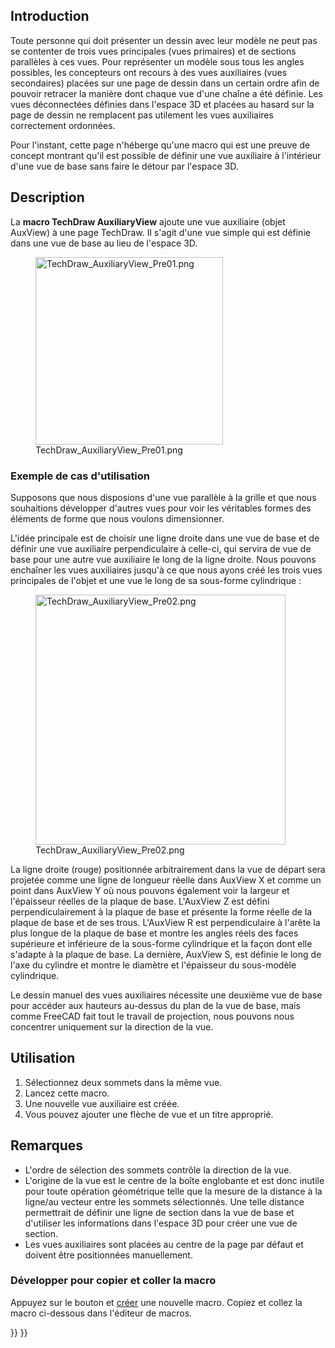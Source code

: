 <languages/>

{{VeryImportantMessage|L'atelier TechDraw de FreeCAD manque encore d'un outil pour créer des vues auxiliaires.<br>
Cette page donne une description d'un cas d'utilisation et contient une macro pour montrer une façon de créer une vue auxiliaire.<br><br>
Espérons que cela inspirera un programmeur C++ qui convertira cette preuve de concept en une commande TechDraw intégrée.}}

<div class="mw-translate-fuzzy">
{{Macro/fr
|Name=Macro TechDraw AuxiliaryView
|Icon=
|Description=Cette macro ajoute une vue auxiliaire à une page TechDraw.
|Author=FBXL5
|Version=
|Date=
|Download=
|FCVersion=
|SeeAlso=
}}
</div>

==Introduction==

Toute personne qui doit présenter un dessin avec leur modèle ne peut pas se contenter de trois vues principales (vues primaires) et de sections parallèles à ces vues. Pour représenter un modèle sous tous les angles possibles, les concepteurs ont recours à des vues auxiliaires (vues secondaires) placées sur une page de dessin dans un certain ordre afin de pouvoir retracer la manière dont chaque vue d'une chaîne a été définie. Les vues déconnectées définies dans l'espace 3D et placées au hasard sur la page de dessin ne remplacent pas utilement les vues auxiliaires correctement ordonnées.

Pour l'instant, cette page n'héberge qu'une macro qui est une preuve de concept montrant qu'il est possible de définir une vue auxiliaire à l'intérieur d'une vue de base sans faire le détour par l'espace 3D.

==Description==

La '''macro TechDraw AuxiliaryView''' ajoute une vue auxiliaire (objet AuxView) à une page TechDraw. Il s'agit d'une vue simple qui est définie dans une vue de base au lieu de l'espace 3D.

[[Image:TechDraw_AuxiliaryView_Pre01.png|300px]]

{{Caption|AuxView définie par la ligne rouge dans la vue de base à droite}}


<span id="Example_use_case"></span>
=== Exemple de cas d'utilisation===

Supposons que nous disposions d'une vue parallèle à la grille et que nous souhaitions développer d'autres vues pour voir les véritables formes des éléments de forme que nous voulons dimensionner.

L'idée principale est de choisir une ligne droite dans une vue de base et de définir une vue auxiliaire perpendiculaire à celle-ci, qui servira de vue de base pour une autre vue auxiliaire le long de la ligne droite. Nous pouvons enchaîner les vues auxiliaires jusqu'à ce que nous ayons créé les trois vues principales de l'objet et une vue le long de sa sous-forme cylindrique :

[[Image:TechDraw_AuxiliaryView_Pre02.png|400px]]

La ligne droite (rouge) positionnée arbitrairement dans la vue de départ sera projetée comme une ligne de longueur réelle dans AuxView X et comme un point dans AuxView Y où nous pouvons également voir la largeur et l'épaisseur réelles de la plaque de base. L'AuxView Z est défini perpendiculairement à la plaque de base et présente la forme réelle de la plaque de base et de ses trous. L'AuxView R est perpendiculaire à l'arête la plus longue de la plaque de base et montre les angles réels des faces supérieure et inférieure de la sous-forme cylindrique et la façon dont elle s'adapte à la plaque de base. La dernière, AuxView S, est définie le long de l'axe du cylindre et montre le diamètre et l'épaisseur du sous-modèle cylindrique.

Le dessin manuel des vues auxiliaires nécessite une deuxième vue de base pour accéder aux hauteurs au-dessus du plan de la vue de base, mais comme FreeCAD fait tout le travail de projection, nous pouvons nous concentrer uniquement sur la direction de la vue.

<span id="Usage"></span>
==Utilisation==

<div class="mw-translate-fuzzy">
# Sélectionnez deux sommets dans la même vue.
# Lancez cette macro.
# Une nouvelle vue auxiliaire est créée.
# Vous pouvez ajouter une flèche de vue et un titre approprié.
</div>

<span id="Notes"></span>
==Remarques==

* L'ordre de sélection des sommets contrôle la direction de la vue.
* L'origine de la vue est le centre de la boîte englobante et est donc inutile pour toute opération géométrique telle que la mesure de la distance à la ligne/au vecteur entre les sommets sélectionnés. Une telle distance permettrait de définir une ligne de section dans la vue de base et d'utiliser les informations dans l'espace 3D pour créer une vue de section.
* Les vues auxiliaires sont placées au centre de la page par défaut et doivent être positionnées manuellement.


<div class="mw-collapsible mw-collapsed toccolours">
===Développer pour copier et coller la macro===
<div class="mw-collapsible-content">

Appuyez sur le bouton {{Button|[[Image:Std_DlgMacroExecute.svg|16px]] [[Std_DlgMacroExecute/fr|Gérer les macros...]]}} et [[Std_DlgMacroExecute/fr#Créer|créer]] une nouvelle macro. Copiez et collez la macro ci-dessous dans l'éditeur de macros. 

{{MacroCode|code=
#! python
# -*- coding: utf-8 -*-
"""
This script creates an Auxiliary View from two selectec vertices
of one base view.

What is required: an active document, a drawing page containing one
or more views with a projection of a shape.

A possible workflow:
1. Extract base view from selection (two vertices)
2. Extract work page from app objects
3. Add a new view
4. Link base view from selection to new view
5. Link base view source to new view source
6. Retrieve new view's x direction from base view's x direction
7. calculate new view's z direction from new view's x direction
    and base view's z direction
8. Set new view rotation including base view rotation
9. (Add annotations etc.)

I have tried to follow this naming rule:
 class names:    CamelCase
 function names: mixedCase
 constant names: ALL_CAPITAL + underscore
 variable names: lower_case + underscore
"""

__Name__= ""
__Comment__ = ""
__Author__ = "FBXL5"
__Version__ = "00.02"
__Date__    = "2025-06-27"
__License__ = "LGPL-2.0-or-later as FreeCAD"
__Web__ = ""
__Wiki__ = ""
__Icon__  = ""
__IconW__  = ""
__Help__ = ""
__Status__ = "Alpha"
__Requires__ = "FreeCAD >= 1.0 + Python3"
__Communication__ = "https://www.freecad.org/wiki/index.php?title=User: FBXL5"
__Files__ = ""

import math # to use some predefined conversions
from PySide.QtGui import (QMessageBox)

ARROW = """<?xml version="1.0" encoding="UTF-8" standalone="no"?>
<svg
  xmlns="http://www.w3.org/2000/svg" version="1.1"
  width ="16.8mm"
  height="2.8mm"
  viewBox=" 0 -1.4 16.8 2.8">
    <g id="ArrowHead"
      style="fill:#000;fill-opacity:1;stroke:#000;stroke-width:0.5;stroke-linecap:round;stroke-linejoin:round;font-size:5.0;text-anchor:middle;font-family:osifont">
        <path d="m 0.3 0.0 h 16 " />
        <path d="m 0.3 0.0 l 8.0 1.05 v -2.1 z " />
    </g>
</svg>
"""

def displayMessage(title,message):
    '''
    displayMessage('Title','Messagetext')
    '''
    message_box = QMessageBox()
    message_box.setText(message)
    message_box.setWindowTitle(title)
    message_box.exec()

def getActiveDocument():
    '''
    Returns the active document or sends a message
    '''
    ado = App.activeDocument()
    if ado is not None:
        return ado
    displayMessage("AuxView", "No active document available!")
    return False

# (borrowed from TechDraw sources)
def getSelView(nSel=0):
    '''
    view = getSelView()
    nSel=0 ... number of selected view, 0 = first selected
    Return selected view, otherwise return False
    '''
    if not Gui.Selection.getSelection():
        view = None
        displayMessage('AuxView','No view selected')
    else:
        view = Gui.Selection.getSelection()[nSel]
    return view

# (borrowed from TechDraw sources)
def getSelVertexes(nVertex=1, nSel=0):
    '''
    vertexes = getSelVertexes(nVertex)
    nVertex=1 ... min. number of selected vertexes
    nSel=0 ... number of selected view, 0 = first selected
    Return a list of selected vertexes if at least nVertex vertexes are selected, otherwise return False
    '''
    if getSelView(nSel):
        view = getSelView(nSel)
    else:
        return False
    if not Gui.Selection.getSelectionEx():
        displayMessage('AuxView','No vertex selected')
        return False
    objectList = Gui.Selection.getSelectionEx()[nSel].SubElementNames

    vertexes = []
    for objectString in objectList:
        if objectString[0:6] == 'Vertex':
            vertexes.append(view.getVertexBySelection(objectString))

    if (len(vertexes) < nVertex):
        displayMessage('AuxView','Select at least '+
                        str(nVertex)+' vertices')
        return False
    else:
        return vertexes

def getPageOfSelection(doc, b_view):
    '''Retrieves the Page that holds the selected elements'''
    #- Find an object starting with 'Page' that contains the selected object
    for each in doc.Objects:
        if each.Name.startswith("Page"):  # [0:4] == 'Page':
            for item in each.OutList: # Search items belonging to a Page object
                if item.Name.startswith("ProjGroup"): # Look into projection groups
                    for view in item.OutList: # Search views belonging to a ProjGroup object
                        if view.Name == b_view.Name:
                            return each
                else:
                    if item.Name == b_view.Name:
                        return each
    return False

def getCcwAngle(vertex1,vertex2,view_rotation):
    '''Creates 3D vectors to calculate the 2D angle towards the x direction of the
    base view which is parallel to the page view's x direction.
    The direction of the XDirection property is not parallel to the view's
    x direction if the view is rotated! This angle also has to be taken into
    account to calculate the 3D angle'''
    #- Extract position vectors from the points
    vector_start = App.Vector(vertex1.X, vertex1.Y, vertex1.Z)
    vector_end   = App.Vector(vertex2.X, vertex2.Y, vertex2.Z)
    #- Calculate the 2D Direction vector from start vertex to end vertex
    # on the XY plane of the base view/work page (z = 0)
    direction = vector_end.sub(vector_start)
    x_direction = App.Vector(1, 0, 0)
    angle_x = math.degrees(direction.getAngle(x_direction))
    # getAngle() returns positive (absolute) values only (in rad)
    # -> convert to degrees and check orientation
    if vertex1.Y > vertex2.Y:
        angle_x *= -1  # switches angle orientation
    #- Turn back the base view rotation
    # angle_x is a float value now but view_rotation is deg
    #print('a. angle_x: ', angle_x)
    #print('b. view_rotation: ', float(view_rotation))
    angle_x -= float(view_rotation)
    return angle_x

def symbolAngle(vertex1,vertex2):
    '''
    Creates 3D vectors to calculate the 2D angle towards the x direction of the
    base view
    '''
    #- Extract position vectors from the points
    vector_start = FreeCAD.Vector(vertex1.X, vertex1.Y, vertex1.Z)
    vector_end   = FreeCAD.Vector(vertex2.X, vertex2.Y, vertex2.Z)
    #- Calculate the 2D Direction vector from start vertex to end vertex
    # on the XY plane of the base view/work page (z = 0)
    direction = vector_end.sub(vector_start)
    y_direction = FreeCAD.Vector(0, -1, 0)
    angle_y = math.degrees(direction.getAngle(y_direction))
    # getAngle() returns positive (absolute) values only (in rad)
    # -> convert to degrees and check orientation
    if vertex1.X > vertex2.X:
        angle_y *= -1  # switches angle orientation
    return angle_y

def main():
    ''' The main section, no more, no less '''
    # Operations are performed in the active document of the application
    #- Retrieve the active document
    active_doc = getActiveDocument()
    if not active_doc:  # (active_doc is None/False)
        return
    #- Retrieve the selection view and selected vertices
    if getSelView() and getSelVertexes(2):
        base_view = getSelView()
        vertices = getSelVertexes(2)  # required number of vertices
    else:
        return

    #- Retrieve the page that holds the view
    work_page = getPageOfSelection(active_doc, base_view)
    if not work_page:
        # this should always be true as selected vertices are already checked
        return
    # At this point the input elements are gathered:
    #  active_doc, work_page, base_view, and vertices

    #- Create a new view
    new_view = active_doc.addObject('TechDraw::DrawViewPart', 'AuxView')
    #- Add the new view to the page
    work_page.addView(new_view)
    #- Add a BaseView property to the new view
    new_view.addProperty('App::PropertyLink','BaseView')
    #- Link the BaseView object to the BaseView property
    new_view.BaseView = active_doc.getObject(base_view.Name)
    #- Hand over the source objects
    new_view.Source = new_view.BaseView.Source

    #- 2D: Calculate the ccw angle between the x axes of base view and new view
    turn_ccw = getCcwAngle(vertices[0],vertices[1],new_view.BaseView.Rotation)
    # Returns a float value representing degrees

    # 3D: Turn base_view.XDirection around base_view.Direction to get
    #     new_view.XDirection
    #- Create a rotation, angle input in float (for degrees), stored in rad
    around_direction = App.Rotation(new_view.BaseView.Direction, turn_ccw)
    #- Apply rotation to the base_view.XDirection
    new_view.XDirection = around_direction.multVec(new_view.BaseView.XDirection)
    #- The cross-product of base view Z and new view X gives new view Z direction
    new_view.Direction = new_view.BaseView.Direction.cross(new_view.XDirection)

    # 2D: Take base_view.Rotation into account, it has to be converted
    #     to float since it is stored in deg
    #- Add the rotation of the base view to the angle between the x axes
    new_view.Rotation = turn_ccw + float(new_view.BaseView.Rotation)
    Gui.runCommand('TechDraw_RedrawPage',0)
    # At this point the Auxiliary View is complete

    #- Create an arrow symbol
    new_symbol = active_doc.addObject('TechDraw::DrawViewSymbol', 'Symbol')
    new_symbol.Symbol = ARROW
    new_symbol.Owner = base_view
    new_symbol.Rotation = symbolAngle(vertices[0],vertices[1])
    #- Add the new symbol to the page
    work_page.addView(new_symbol)
    #- Create a direction tag
    dir_tag = active_doc.addObject('TechDraw::DrawViewAnnotation', 'DirTag')
    dir_tag.Text = "X"
    dir_tag.Owner = new_symbol
    #- Add the new symbol to the page
    work_page.addView(dir_tag)

    #- Create a view tag
    view_tag = active_doc.addObject('TechDraw::DrawViewAnnotation', 'ViewTag')
    view_tag.Text = "AuxView X"
    view_tag.Owner = new_view
    #- Add the new symbol to the page
    work_page.addView(view_tag)

    FreeCADGui.runCommand("TechDraw_RedrawPage",0)
    FreeCADGui.runCommand("TechDraw_RedrawPage",0)

    return

if __name__ == "__main__":
    # This will be true only if the file is "executed"
    # but not if imported as module
    main()
}}

</div> <!-- End of collapsible element for Macro section. Do not remove! -->
</div> <!-- End of collapsible element for Structure section. Do not remove! -->


{{TechDraw Tools navi{{#translation:}}}}
{{Userdocnavi{{#translation:}}}}
{{clear}}